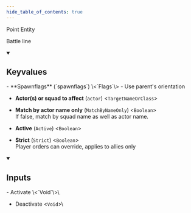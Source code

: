 ```yaml
---
hide_table_of_contents: true
---
```


Point Entity

Battle line

<details open>
<summary><h2>Keyvalues</h2></summary>
- **Spawnflags** (`spawnflags`) \<`Flags`\>
  - Use parent's orientation 


- **Actor(s) or squad to affect** (`actor`) \<`TargetNameOrClass`\>

- **Match by actor name only** (`MatchByNameOnly`) \<`Boolean`\>\
If false, match by squad name as well as actor name.

- **Active** (`Active`) \<`Boolean`\>

- **Strict** (`Strict`) \<`Boolean`\>\
Player orders can override, applies to allies only


 </details>
<details open>
<summary><h2>Inputs</h2></summary>
- Activate \<`Void`\>\


- Deactivate \<`Void`\>\



 </details>

